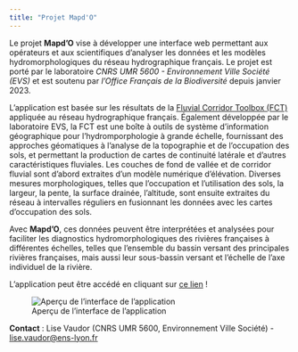```yaml
---
title: "Projet Mapd'O"
---
```


Le projet **Mapd'O** vise à développer une interface web permettant aux opérateurs et aux scientifiques d'analyser les données et les modèles hydromorphologiques du réseau hydrographique français. Le projet est porté par le laboratoire *CNRS UMR 5600 - Environnement Ville Société (EVS)* et est soutenu par *l'Office Français de la Biodiversité* depuis janvier 2023.

L'application est basée sur les résultats de la [Fluvial Corridor Toolbox (FCT)](https://tramebleue.github.io/fct-cli/) appliquée au réseau hydrographique français. Également développée par le laboratoire EVS, la FCT est une boîte à outils de système d'information géographique pour l'hydromporphologie à grande échelle, fournissant des approches géomatiques à l'analyse de la topographie et de l'occupation des sols, et permettant la production de cartes de continuité latérale et d'autres caractéristiques fluviales. Les couches de fond de vallée et de corridor fluvial sont d'abord extraites d'un modèle numérique d'élévation. Diverses mesures morphologiques, telles que l'occupation et l'utilisation des sols, la largeur, la pente, la surface drainée, l'altitude, sont ensuite extraites du réseau à intervalles réguliers en fusionnant les données avec les cartes d'occupation des sols.

Avec **Mapd'O**, ces données peuvent être interprétées et analysées pour faciliter les diagnostics hydromorphologiques des rivières françaises à différentes échelles, telles que l'ensemble du bassin versant des principales rivières françaises, mais aussi leur sous-bassin versant et l'échelle de l'axe individuel de la rivière.

L'application peut être accédé en cliquant sur [ce lien](https://isig-apps.ens-lyon.fr/apps/mapdo/mapdoapp/ "https://isig-apps.ens-lyon.fr/apps/mapdo/mapdoapp/") !

![Aperçu de l'interface de l'application](images/Capture_d’écran_2024-10-14_mapdoapp.png)

**Contact** : Lise Vaudor (CNRS UMR 5600, Environnement Ville Société) - [lise.vaudor\@ens-lyon.fr](mailto:lise.vaudor@ens-lyon.fr)
